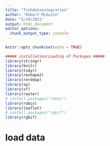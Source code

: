 ```yaml
---
title: "fishdataintegration"
author: "Robert McGuinn"
date: "5/19/2021"
output: html_document
editor_options: 
  chunk_output_type: console
---
```


```r
knitr::opts_chunk$set(echo = TRUE)
```

```r
##### installation/Loading of Packages #####
library(stringr)
library(knitr)
library(tidyr)
library(reshape2)
library(rerddap)
library(sp)
library(sf)
library(raster)
# install.packages("robis")
library(robis)
library(leaflet)
# install.packages("rgbif")
library(rgbif)
```

# load data

```r


```


